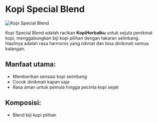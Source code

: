 # Kopi Special Blend

![Kopi Special Blend](/assets/features/kopiPremiumSpecialBlend.jpeg)

Kopi Special Blend adalah racikan **KopiHerbalku** untuk sejuta penikmat kopi, menggabungkan biji kopi pilihan dengan takaran seimbang.  
Hasilnya adalah rasa harmonis yang nikmat dan bisa dinikmati semua kalangan.

## Manfaat utama:

- Memberikan sensasi kopi seimbang
- Cocok dinikmati kapan saja
- Rasa aman untuk pemula hingga pecinta kopi sejati

## Komposisi:

- Blend biji kopi pilihan
